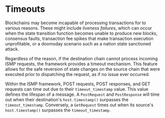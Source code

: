 # Timeouts

Blockchains may become incapable of processing transactions for to various reasons. These might include *liveness failures*, which can occur when the state transition function becomes unable to produce new blocks, consensus faults, transaction fee spikes that make transaction execution unprofitable, or a doomsday scenario such as a nation state sanctioned attack.

Regardless of the reason, if the destination chain cannot process incoming ISMP requests, the framework provides a timeout mechanism. This feature allows for the safe reversion of state changes on the source chain that were executed prior to dispatching the request, as if no issue ever occurred.

Within the ISMP framework, POST requests, POST responses, and GET requests can time out due to their `timeout_timestamp` value. This value defines the lifespan of a message. A `PostRequest` and `PostResponse` will time out when their destination's `host.timestamp()` surpasses the `timeout_timestamp`. Conversely, a `GetRequest` times out when its source's `host.timestamp()` surpasses the `timeout_timestamp`.
